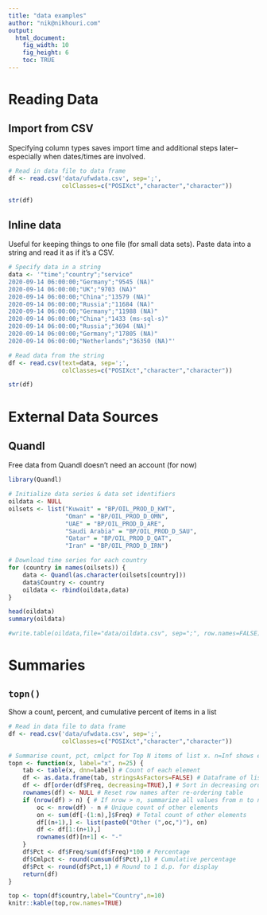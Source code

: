 ```yaml
---
title: "data examples"
author: "nik@nikhouri.com"
output:
  html_document:
    fig_width: 10
    fig_height: 6
    toc: TRUE
---
```


# Reading Data

## Import from CSV

Specifying column types saves import time and additional steps later--especially when dates/times are involved.

```r
# Read in data file to data frame
df <- read.csv('data/ufwdata.csv', sep=';',
               colClasses=c("POSIXct","character","character"))

str(df)
```

## Inline data

Useful for keeping things to one file (for small data sets). Paste data into a string and read it as if it's a CSV.

```r
# Specify data in a string
data <- '"time";"country";"service"
2020-09-14 06:00:00;"Germany";"9545 (NA)"
2020-09-14 06:00:00;"UK";"9703 (NA)"
2020-09-14 06:00:00;"China";"13579 (NA)"
2020-09-14 06:00:00;"Russia";"11684 (NA)"
2020-09-14 06:00:00;"Germany";"11988 (NA)"
2020-09-14 06:00:00;"China";"1433 (ms-sql-s)"
2020-09-14 06:00:00;"Russia";"3694 (NA)"
2020-09-14 06:00:00;"Germany";"17805 (NA)"
2020-09-14 06:00:00;"Netherlands";"36350 (NA)"'

# Read data from the string
df <- read.csv(text=data, sep=';',
               colClasses=c("POSIXct","character","character"))

str(df)
```

# External Data Sources

## Quandl

Free data from Quandl doesn't need an account (for now)

```r
library(Quandl)

# Initialize data series & data set identifiers
oildata <- NULL
oilsets <- list("Kuwait" = "BP/OIL_PROD_D_KWT",
                "Oman" = "BP/OIL_PROD_D_OMN",
                "UAE" = "BP/OIL_PROD_D_ARE",
                "Saudi Arabia" = "BP/OIL_PROD_D_SAU",             
                "Qatar" = "BP/OIL_PROD_D_QAT",
                "Iran" = "BP/OIL_PROD_D_IRN")

# Download time series for each country
for (country in names(oilsets)) {
    data <- Quandl(as.character(oilsets[country]))
    data$Country <- country
    oildata <- rbind(oildata,data)
}

head(oildata)
summary(oildata)

#write.table(oildata,file="data/oildata.csv", sep=";", row.names=FALSE)
```

# Summaries

## `topn()`

Show a count, percent, and cumulative percent of items in a list

```r
# Read in data file to data frame
df <- read.csv('data/ufwdata.csv', sep=';',
               colClasses=c("POSIXct","character","character"))

# Summarise count, pct, cmlpct for Top N items of list x. n=Inf shows everything
topn <- function(x, label="x", n=25) {
    tab <- table(x, dnn=label) # Count of each element
    df <- as.data.frame(tab, stringsAsFactors=FALSE) # Dataframe of list counts
    df <- df[order(df$Freq, decreasing=TRUE),] # Sort in decreasing order
    rownames(df) <- NULL # Reset row names after re-ordering table
    if (nrow(df) > n) { # If nrow > n, summarize all values from n to nrows
        oc <- nrow(df) - n # Unique count of other elements
        on <- sum(df[-(1:n),]$Freq) # Total count of other elements
        df[(n+1),] <- list(paste0("Other (",oc,")"), on)
        df <- df[1:(n+1),]
        rownames(df)[n+1] <- "-"
    }
    df$Pct <- df$Freq/sum(df$Freq)*100 # Percentage
    df$Cmlpct <- round(cumsum(df$Pct),1) # Cumulative percentage
    df$Pct <- round(df$Pct,1) # Round to 1 d.p. for display
    return(df)
}

top <- topn(df$country,label="Country",n=10)
knitr::kable(top,row.names=TRUE)
```
